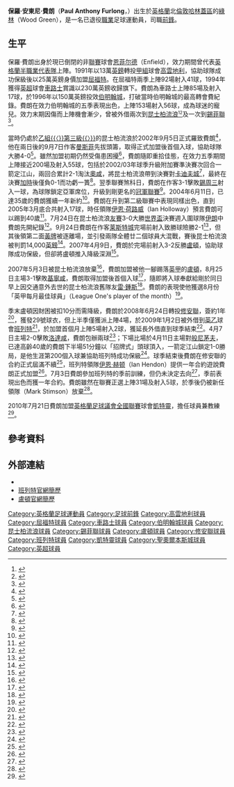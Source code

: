 {{noteTA|G1=EPL
|T=zh-hans:保罗·弗隆; zh-hk:保羅·費朗;
|1=zh-hans:保罗·弗隆; zh-hk:保羅·費朗;
|2=zh-hans:保罗·安东尼·弗隆; zh-hk:保羅·安東尼·費朗;
|3=zh-hans:弗隆; zh-hk:費朗;
|4=zh-hans:绍森德; zh-hk:修安聯;
|5=zh-hans:巴尼特; zh-hk:班列特;
|6=zh-hans:罗瑟勒姆; zh-hk:洛達咸;
|7=zh-hans:伯恩茅斯; zh-hk:般尼茅夫;
|8=zh-hans:基特宁; zh-hk:凱特靈;
}}
{{Football player infobox
|          playername = 保羅·費朗<br />''Paul Furlong''
|               image = 
|            fullname = Paul Anthony Furlong
|              height = {{height|ft=6|in=0}}
|         dateofbirth = {{birth date and age|1968|10|1|df=y}} 
|         cityofbirth = [[伍德格林|伍德格林]]
|      countryofbirth = [[英格蘭|英格蘭]]
|         currentclub = 
|          clubnumber = 
|            position = [[前鋒_(足球)|前鋒]]
|          youthyears = 
|          youthclubs = 
|               clubs =  [[伯明翰城足球俱乐部|伯明翰城]] <br />→ [[女王公园巡游者足球俱乐部|昆士柏流浪]] <br />→ [[谢菲尔德联足球俱乐部|錫菲聯]] <br />→ [[女王公园巡游者足球俱乐部|昆士柏流浪]] <br />[[女王公园巡游者足球俱乐部|昆士柏流浪]] <br />[[卢顿足球俱乐部|盧頓]] <br />[[绍森德足球俱乐部|修安聯]] <br />→ [[巴尼特足球俱乐部|班列特]]<br />[[巴尼特足球俱乐部|班列特]]<br />[[基特宁足球俱乐部|凱特靈]]
| years1 = 1986–1991
| years2 = 1991–1992
| years3 = 1992–1994
| years4 = 1994–1996
| years5 = 1996–2002
| years6 = 2000
| years7 = 2002
| years8 = 2002
| years9 = 2002–2007
| years10 = 2007–2008
| years11 = 2008–2009
| years12 = 2009
| years13 = 2009–2010
| years14 = 2010–2011
| years15 = 2011–2012
| clubs1 = [[Enfield_F.C.|恩菲尔德]]
| clubs2 = [[考文垂足球俱乐部|高雲地利]]
| clubs3 = [[沃特福德足球俱乐部|屈福特]]
| clubs4 = [[切尔西足球俱乐部|車路士]]
| clubs5 = [[伯明翰城足球俱乐部|伯明翰城]]
| clubs6 = → [[女王公园巡游者足球俱乐部|昆士柏流浪]]
| clubs7 = → [[谢菲尔德联足球俱乐部|錫菲聯]]
| clubs8 = → [[女王公园巡游者足球俱乐部|昆士柏流浪]]
| clubs9 = [[女王公园巡游者足球俱乐部|昆士柏流浪]]
| clubs10 = [[卢顿足球俱乐部|盧頓]]
| clubs11 = [[绍森德足球俱乐部|修安聯]]
| clubs12 = → [[巴尼特足球俱乐部|班列特]]
| clubs13 = [[巴尼特足球俱乐部|班列特]]
| clubs14 = [[基特宁足球俱乐部|凱特靈]]
| clubs15 = [[聖奧爾本斯城足球會|聖奧爾本斯城]]
| caps1 = 101
| goals1 = 34
| caps2 = 37 
| goals2 = 4
| caps3 = 79 
| goals3 = 37
| caps4 = 65 
| goals4 = 13
| caps5 = 131 
| goals5 = 50
| caps6 = 3 
| goals6 = 1
| caps7 = 4 
| goals7 = 2
| caps8 = 6 
| goals8 = 2
| caps9 = 162 
| goals9 = 54
| caps10 = 32 
| goals10 = 8
| caps11 = 3 
| goals11 = 0
| caps12 = 21 
| goals12 = 9
| caps13 = 38
| goals13 = 5
| caps14 = 27
| goals14 = 5
| caps15 = 22 <!-- see statistics on St Albans City F.C.'s website http://www.sacfc.co.uk/tpl/player.php?id=1186 stating 16 starts and 7 appearances as a substitute, scoring 6 goals : we're both wrong :-) click on 2011-12 season to list all games played, you'll see one of the 23 was in the FA Trophy, and we only count league games for the infobox -->
| goals15 = 6
| totalcaps = 732
| totalgoals = 230
|       nationalyears = 1990-91
|        nationalteam = [[英格蘭足球代表丙隊|英格蘭半職業]]
| nationalcaps(goals) = {{0}}{{0}}6 {{0}}(1)
|            pcupdate = 2010年7月21日 (三) 13:02 (UTC)
|            ntupdate = 13:06, 31 December 2008 (UTC)
}}
'''保羅·安東尼·費朗'''（'''Paul Anthony Furlong'''，{{bd|1968年|10月1日|catidx=Furlong, Paul}}）出生於[[英格蘭|英格蘭]]北[[倫敦|倫敦]][[哈林蓋區|哈林蓋區]]的[[Wood_Green|綠林]]（Wood Green），是一名已退役[[職業|職業]]足球運動員，司職[[前鋒_(足球)|前鋒]]。

== 生平 ==
保羅·費朗出身於現已倒閉的非[[英格蘭足球聯賽|聯賽]]球會[[Enfield_F.C.|恩菲尔德]]（Enfield），效力期間曾代表[[英格蘭足球代表丙隊|英格蘭半職業代表隊]]上陣。1991年以13萬[[英鎊|英鎊]]轉投[[英格蘭足球聯賽|甲組]]球會[[考文垂足球俱乐部|高雲地利]]，協助球隊成功保級後以25萬英鎊身價加盟[[沃特福德足球俱乐部|屈福特]]。在屈福特兩季上陣92場射入41球，1994年獲得[[英超|英超]]球會[[切尔西足球俱乐部|車路士]]賞識以230萬英鎊收歸旗下。費朗為車路士上陣85場及射入17球，於1996年以150萬英鎊投效[[伯明翰城足球俱乐部|伯明翰城]]，打破當時伯明翰城的最高轉會費紀錄。費朗在效力伯明翰城的五季表現出色，上陣153場射入56球，成為球迷的寵兒。效力末期因傷而上陣機會漸少，曾被外借兩次到[[女王公园巡游者足球俱乐部|昆士柏流浪]]<small><ref>{{cite news |language=en |url=http://news.bbc.co.uk/sport2/hi/football/teams/q/qpr/870463.stm |title=Furlong loaned to QPR |publisher=[[BBC|BBC]] Sport |date=2000-08-07 |accessdate=2009-04-27 |archive-date=2016-03-07 |archive-url=https://web.archive.org/web/20160307044045/http://news.bbc.co.uk/sport2/hi/football/teams/q/qpr/870463.stm |dead-url=no }}</ref><ref>{{cite news |language=en |url=http://news.bbc.co.uk/sport2/hi/football/teams/q/qpr/2181147.stm |title=QPR's double striker swoop |publisher=[[BBC|BBC]] Sport |date=2002-08-08 |accessdate=2009-04-27 |archive-date=2016-03-07 |archive-url=https://web.archive.org/web/20160307193045/http://news.bbc.co.uk/sport2/hi/football/teams/q/qpr/2181147.stm |dead-url=no }}</ref></small>及一次到[[谢菲尔德联足球俱乐部|錫菲聯]]<ref>{{cite news |language=en |url=http://news.bbc.co.uk/sport2/hi/football/eng_div_1/1801001.stm |title=Devlin return trip to Blues |publisher=[[BBC|BBC]] Sport |date=2002-02-04 |accessdate=2009-04-27 |archive-date=2016-03-07 |archive-url=https://web.archive.org/web/20160307031412/http://news.bbc.co.uk/sport2/hi/football/eng_div_1/1801001.stm |dead-url=no }}</ref>。

當時仍處於[[英格蘭足球聯賽|乙組{{〈}}第三級{{〉}}]]的昆士柏流浪於2002年9月5日正式羅致費朗<ref>{{cite news |language=en |url=http://news.bbc.co.uk/sport2/hi/football/teams/q/qpr/2238121.stm |title=Furlong joins QPR |publisher=[[BBC|BBC]] Sport |date=2002-09-05 |accessdate=2009-04-27 |archive-date=2017-02-17 |archive-url=https://web.archive.org/web/20170217225017/http://news.bbc.co.uk/sport2/hi/football/teams/q/qpr/2238121.stm |dead-url=no }}</ref>，他在兩日後的9月7日作客[[曼斯菲尔德城足球俱乐部|曼斯菲]]先拔頭籌，取得正式加盟後首個入球，協助球隊大勝4-0<ref>{{cite news |language=en |url=http://news.bbc.co.uk/sport2/hi/football/eng_div_2/2219955.stm |title=Mansfield 0-4 QPR |publisher=[[BBC|BBC]] Sport |date=2002-09-07 |accessdate=2009-04-27 |archive-date=2020-08-11 |archive-url=https://web.archive.org/web/20200811110827/http://news.bbc.co.uk/sport2/hi/football/eng_div_2/2219955.stm |dead-url=no }}</ref>。雖然加盟初期仍然受傷患困擾<ref>{{cite news |language=en |url=http://news.bbc.co.uk/sport2/hi/football/teams/q/qpr/2254452.stm |title=Jamaica call up Langley |publisher=[[BBC|BBC]] Sport |date=2002-09-12 |accessdate=2009-04-27 |archive-date=2017-02-17 |archive-url=https://web.archive.org/web/20170217225838/http://news.bbc.co.uk/sport2/hi/football/teams/q/qpr/2254452.stm |dead-url=no }}</ref>，費朗隨即重拾佳態，在效力五季期間上陣接近200場及射入55球，包括於2002/03年球季升級附加賽準決賽次回合一箭定江山，兩回合累計2-1淘汰[[奥尔德姆足球俱乐部|奧咸]]，將昆士柏流浪帶到決賽對[[卡迪夫城足球俱乐部|卡迪夫城]]<ref>{{cite news |language=en |url=http://news.bbc.co.uk/sport2/hi/football/eng_div_2/3024745.stm |title=Furlong sinks Oldham |publisher=[[BBC|BBC]] Sport |date=2003-05-13 |accessdate=2009-04-27 |archive-date=2020-11-27 |archive-url=https://web.archive.org/web/20201127133934/http://news.bbc.co.uk/sport2/hi/football/eng_div_2/3024745.stm |dead-url=no }}</ref>，最終在決賽[[加時賽|加時]]後僅負0-1而功虧一簣<ref>{{cite news |language=en |url=http://news.bbc.co.uk/sport2/hi/football/eng_div_2/3051017.stm |title=Cardiff seal promotion |publisher=[[BBC|BBC]] Sport |date=2003-05-25 |accessdate=2009-04-27 |archive-date=2020-11-23 |archive-url=https://web.archive.org/web/20201123194613/http://news.bbc.co.uk/sport2/hi/football/eng_div_2/3051017.stm |dead-url=no }}</ref>。翌季聯賽煞科日，費朗在作客3-1擊敗[[谢周三足球俱乐部|錫周三]]射入一球，為球隊鎖定亞軍席位，升級到剛更名的[[英格蘭足球冠軍聯賽|冠軍聯賽]]<ref>{{cite news |language=en |url=http://news.bbc.co.uk/sport2/hi/football/eng_div_2/3676123.stm |title=Sheff Wed 1-3 QPR |publisher=[[BBC|BBC]] Sport |date=2004-05-08 |accessdate=2009-04-27 |archive-date=2018-03-15 |archive-url=https://web.archive.org/web/20180315202816/http://news.bbc.co.uk/sport2/hi/football/eng_div_2/3676123.stm |dead-url=no }}</ref>。2004年6月11日，已達35歲的費朗獲續一年新約<ref>{{cite news |language=en |url=http://news.bbc.co.uk/sport2/hi/football/teams/q/qpr/3798489.stm |title=Furlong signs QPR contract |publisher=[[BBC|BBC]] Sport |date=2004-06-11 |accessdate=2009-04-27 |archive-date=2017-02-17 |archive-url=https://web.archive.org/web/20170217225038/http://news.bbc.co.uk/sport2/hi/football/teams/q/qpr/3798489.stm |dead-url=no }}</ref>。費朗在升到第二級聯賽中表現同樣出色，直到2005年3月底合共射入17球，時任領隊[[伊恩·荷路威|伊恩·荷路威]]（Ian Holloway）預言費朗可以踢到40歲<ref>{{cite news |language=en |url=http://news.bbc.co.uk/sport2/hi/football/teams/q/qpr/4398311.stm |title=Holloway sets target for Furlong |publisher=[[BBC|BBC]] Sport |date=2005-03-31 |accessdate=2009-04-27 |archive-date=2017-02-17 |archive-url=https://web.archive.org/web/20170217225724/http://news.bbc.co.uk/sport2/hi/football/teams/q/qpr/4398311.stm |dead-url=no }}</ref>。7月24日在昆士柏流浪[[友誼賽|友賽]]3-0大勝[[2006年世界盃足球賽|世界盃]]決賽週入圍球隊[[伊朗國家足球隊|伊朗]]中費朗先開紀錄<ref>{{cite news |language=en |url=http://news.bbc.co.uk/sport2/hi/football/teams/q/qpr/4712187.stm |title=QPR 3-0 Iran |publisher=[[BBC|BBC]] Sport |date=2005-07-24 |accessdate=2009-04-27 |archive-date=2020-05-01 |archive-url=https://web.archive.org/web/20200501120659/http://news.bbc.co.uk/sport2/hi/football/teams/q/qpr/4712187.stm |dead-url=no }}</ref>。9月24日費朗在作客[[莱斯特城足球俱乐部|莱斯特城]]完場前射入致勝球險勝2-1<ref>{{cite news |language=en |url=http://news.bbc.co.uk/sport2/hi/football/eng_div_1/4255396.stm |title=Leicester 1-2 QPR |publisher=[[BBC|BBC]] Sport |date=2005-09-24 |accessdate=2009-04-27 |archive-date=2017-02-17 |archive-url=https://web.archive.org/web/20170217231624/http://news.bbc.co.uk/sport2/hi/football/eng_div_1/4255396.stm |dead-url=no }}</ref>，但其後領第二面[[黃牌|黃牌]]被逐離場，並引發兩隊全體廿二個球員大混戰，賽後昆士柏流浪被判罰14,000[[英鎊|英鎊]]<ref>{{cite news |language=en |url=http://news.bbc.co.uk/sport2/hi/football/teams/q/qpr/4484306.stm |title=QPR to appeal against FA sanction |publisher=[[BBC|BBC]] Sport |date=2005-11-30 |accessdate=2009-04-27 |archive-date=2017-02-17 |archive-url=https://web.archive.org/web/20170217224630/http://news.bbc.co.uk/sport2/hi/football/teams/q/qpr/4484306.stm |dead-url=no }}</ref>。2007年4月9日，費朗於完場前射入3-2反勝[[卢顿足球俱乐部|盧頓]]，協助球隊成功保級，但卻將盧頓推入降級深淵<ref>{{cite news |language=en |url=http://news.bbc.co.uk/sport2/hi/football/eng_div_1/6513519.stm |title=QPR 3-2 Luton |publisher=[[BBC|BBC]] Sport |date=2007-04-09 |accessdate=2009-04-27 |archive-date=2017-02-17 |archive-url=https://web.archive.org/web/20170217225404/http://news.bbc.co.uk/sport2/hi/football/eng_div_1/6513519.stm |dead-url=no }}</ref>。

2007年5月3日被昆士柏流浪放棄<ref>{{cite news |language=en |url=http://news.bbc.co.uk/sport2/hi/football/teams/q/qpr/6620987.stm |title=QPR release eight of their squad |publisher=[[BBC|BBC]] Sport |date=2007-05-03 |accessdate=2009-04-27 |archive-date=2020-10-17 |archive-url=https://web.archive.org/web/20201017000441/http://news.bbc.co.uk/sport2/hi/football/teams/q/qpr/6620987.stm |dead-url=no }}</ref>，費朗加盟被他一腳踢落[[英格蘭足球甲級聯賽|英甲]]的[[卢顿足球俱乐部|盧頓]]，8月25日主場3-1擊敗[[吉林汉姆足球俱乐部|基寧咸]]，費朗取得加盟後首個入球<ref>{{cite news |language=en |url=http://news.bbc.co.uk/sport2/hi/football/eng_div_2/6952751.stm |title=Luton 3-1 Gillingham |publisher=[[BBC|BBC]] Sport |date=2007-08-25 |accessdate=2009-04-26 |archive-date=2016-03-07 |archive-url=https://web.archive.org/web/20160307025951/http://news.bbc.co.uk/sport2/hi/football/eng_div_2/6952751.stm |dead-url=no }}</ref>，隨即將入球奉獻給剛於同日早上因交通意外去世的昆士柏流浪舊隊友[[雷·琼斯|雷·鍾斯]]<ref>{{cite news |language=en |url=http://news.bbc.co.uk/sport2/hi/football/teams/q/qpr/6963546.stm |title=QPR's Ray Jones dies in car crash |publisher=[[BBC|BBC]] Sport |date=2007-08-25 |accessdate=2009-04-26 |archive-date=2020-11-21 |archive-url=https://web.archive.org/web/20201121101012/http://news.bbc.co.uk/sport2/hi/football/teams/q/qpr/6963546.stm |dead-url=no }}</ref>。費朗的表現使他獲選8月份「英甲每月最佳球員」（League One's player of the month）<ref>{{cite news |language=en |url=http://news.bbc.co.uk/sport2/hi/football/teams/l/luton_town/6979850.stm |title=Furlong is handed August honour |publisher=[[BBC|BBC]] Sport |date=2007-09-05 |accessdate=2009-04-26 |archive-date=2015-05-28 |archive-url=https://web.archive.org/web/20150528033646/http://news.bbc.co.uk/sport2/hi/football/teams/l/luton_town/6979850.stm |dead-url=no }}</ref>。

季末盧頓因財困被扣10分而需降級，費朗於2008年6月24日轉投[[绍森德足球俱乐部|修安聯]]，簽約1年<ref>{{cite news |language=en |url=http://news.bbc.co.uk/sport2/hi/football/teams/s/southend_utd/7471157.stm |title=Veteran Furlong moves to Southend |publisher=[[BBC|BBC]] Sport |date=2008-06-24 |accessdate=2009-04-26 |archive-date=2016-03-06 |archive-url=https://web.archive.org/web/20160306235639/http://news.bbc.co.uk/sport2/hi/football/teams/s/southend_utd/7471157.stm |dead-url=no }}</ref>，獲發29號球衣，但上半季僅獲派上陣4場，於2009年1月2日被外借到[[英格蘭足球乙級聯賽|英乙]]球會[[巴尼特足球俱乐部|班列特]]<ref>{{cite news |language=en |url=http://news.bbc.co.uk/sport1/hi/football/teams/b/barnet/7807947.stm |title=Barnet bring in Furlong and Black |publisher=[[BBC|BBC]] Sport |date=2009-01-02 |accessdate=2009-04-26 |archive-date=2019-12-13 |archive-url=https://web.archive.org/web/20191213104601/http://news.bbc.co.uk/sport1/hi/football/teams/b/barnet/7807947.stm |dead-url=no }}</ref>，於加盟首個月上陣5場射入2球，獲延長外借直到球季結束<ref>{{cite news |language=en |url=http://news.bbc.co.uk/sport2/hi/football/teams/b/barnet/7867376.stm |title=Furlong extends Barnet loan stay |publisher=[[BBC|BBC]] Sport |date=2009-02-03 |accessdate=2009-04-26 |archive-date=2016-03-07 |archive-url=https://web.archive.org/web/20160307004758/http://news.bbc.co.uk/sport2/hi/football/teams/b/barnet/7867376.stm |dead-url=no }}</ref>。4月7日主場2-0擊敗[[罗瑟勒姆足球俱乐部|洛達咸]]，費朗包辦兩球<ref>{{cite news |language=en |url=http://news.bbc.co.uk/sport2/hi/football/eng_div_3/7977138.stm |title=Barnet 2-0 Rotherham |publisher=[[BBC|BBC]] Sport |date=2009-04-07 |accessdate=2009-04-26 |archive-date=2016-03-07 |archive-url=https://web.archive.org/web/20160307090557/http://news.bbc.co.uk/sport2/hi/football/eng_div_3/7977138.stm |dead-url=no }}</ref>；下場比場於4月11日主場對[[伯恩茅斯足球俱乐部|般尼茅夫]]，已達高齡40歲的費朗下半場51分鐘以「招牌式」頭球頂入，一箭定江山鎖定1-0勝局，是他生涯第200個入球兼協助班列特成功保級<ref>{{cite news |language=en |url=http://news.bbc.co.uk/sport2/hi/football/eng_div_3/7979646.stm |title=Barnet 1-0 Bournemouth |publisher=[[BBC|BBC]] Sport |date=2009-04-11 |accessdate=2009-04-26 |archive-date=2016-03-10 |archive-url=https://web.archive.org/web/20160310080630/http://news.bbc.co.uk/sport2/hi/football/eng_div_3/7979646.stm |dead-url=no }}</ref>。球季結束後費朗在修安聯的合約正式屆滿不續<ref>{{cite news |language=en |url=http://www.skysports.com/story/0,19528,11716_5321285,00.html |title=Seven depart Southend |publisher=Sky Sports |date=2009-05-13 |accessdate=2009-06-06 |archive-date=2016-03-10 |archive-url=https://web.archive.org/web/20160310090934/http://www.skysports.com/story/0,19528,11716_5321285,00.html |dead-url=no }}</ref>，班列特領隊[[Ian_Hendon|伊恩·赫顿]]（Ian Hendon）提供一年合約遊說費朗正式加盟<ref>{{cite news |language=en |url=http://www.barnetfc.com/page/LatestNews/0,,10431~1647061,00.html |title=Furlong offered deal |publisher=班列特官網 |date=2009-05-03 |accessdate=2009-05-09 |deadurl=yes |archiveurl=https://web.archive.org/web/20090506095928/http://www.barnetfc.com/page/LatestNews/0%2C%2C10431~1647061%2C00.html |archivedate=2009-05-06 }}</ref>。7月3日費朗參加班列特的季前訓練，但仍未決定去向<ref>{{cite news |language=en |url=http://news.bbc.co.uk/sport2/hi/football/teams/b/barnet/8132089.stm |title=Furlong unsure on Barnet future |publisher=[[BBC|BBC]] Sport |date=2009-07-03 |accessdate=2009-07-04 |archive-date=2016-03-07 |archive-url=https://web.archive.org/web/20160307141342/http://news.bbc.co.uk/sport2/hi/football/teams/b/barnet/8132089.stm |dead-url=no }}</ref>，季前表現出色而獲一年合約。費朗雖然在聯賽正選上陣31場及射入5球，於季後仍被新任領隊{{tsl|en|Mark Stimson|馬克·史汀生}}（Mark Stimson）放棄<ref>{{cite news |language=en |url=http://www.barnetfc.com/page/LatestNews/0,,10431~2063472,00.html |title=RETAINED LIST |publisher=[[巴尼特足球俱乐部|''barnetfc.com'']] |date=2010-06-02 |accessdate=2010-06-05 |deadurl=yes |archiveurl=https://web.archive.org/web/20100605073945/http://www.barnetfc.com/page/LatestNews/0%2C%2C10431~2063472%2C00.html |archivedate=2010-06-05 }}</ref>。

2010年7月21日費朗加盟[[英格蘭足球議會全國聯賽|英格蘭足球議會全國聯賽]]球會[[基特宁足球俱乐部|凱特靈]]，擔任球員兼教練<ref>{{cite news |language=en |url=http://news.bbc.co.uk/sport2/hi/football/teams/k/kettering_town/8840539.stm |title=Veteran striker Paul Furlong joins Kettering Town |publisher=[[BBC|BBC]] Sport |date=2010-07-21 |accessdate=2010-07-21 |archive-date=2019-04-14 |archive-url=https://web.archive.org/web/20190414081021/http://news.bbc.co.uk/sport2/hi/football/teams/k/kettering_town/8840539.stm |dead-url=no }}</ref>。

== 參考資料 ==
{{reflist}}

== 外部連結 ==
*{{soccerbase|2694|保罗·弗隆}}
*[https://web.archive.org/web/20090329075459/http://www.barnetfc.com/page/ProfilesDetail/0%2C%2C10431~9442%2C00.html 班列特官網簡歷]
*[https://web.archive.org/web/20090422063750/http://www.lutontown.co.uk/page/ProfilesDetail/0%2C%2C10372~9442%2C00.html 盧頓官網簡歷]

{{DEFAULTSORT:Furlong, Paul}}
[[Category:英格蘭足球運動員|Category:英格蘭足球運動員]]
[[Category:足球前鋒|Category:足球前鋒]]
[[Category:高雲地利球員|Category:高雲地利球員]]
[[Category:屈福特球員|Category:屈福特球員]]
[[Category:車路士球員|Category:車路士球員]]
[[Category:伯明翰城球員|Category:伯明翰城球員]]
[[Category:昆士柏流浪球員|Category:昆士柏流浪球員]]
[[Category:錫菲聯球員|Category:錫菲聯球員]]
[[Category:盧頓球員|Category:盧頓球員]]
[[Category:修安聯球員|Category:修安聯球員]]
[[Category:班列特球員|Category:班列特球員]]
[[Category:凱特靈球員|Category:凱特靈球員]]
[[Category:聖奧爾本斯城球員|Category:聖奧爾本斯城球員]]
[[Category:英超球員|Category:英超球員]]